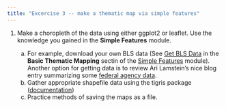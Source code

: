 ```yaml
---
title: "Excercise 3 -- make a thematic map via simple features"
---
```


1. Make a choropleth of the data using either ggplot2 or leaflet.  Use the knowledge you gained in the **Simple Features** module.

    a. For example, download your own BLS data (See [Get BLS Data](031_thematic_mapping.html#get_bls_data) in the  **Basic Thematic Mapping** sectin of the [Simple Features](030_thematic_sf.html) module).  Another option for getting data is to review Ari Lamstein's nice blog entry summarizing some [federal agency data](https://www.arilamstein.com/blog/2017/09/18/datasets-building-data-analysis-portfolio/).  
    b. Gather appropriate shapefile data using the tigris package ([documentation](https://github.com/walkerke/tigris#tigris))
    c. Practice methods of saving the maps as a file.
    
    
    
```r

```

